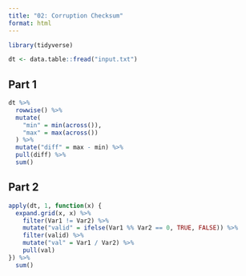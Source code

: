 ```yaml
---
title: "02: Corruption Checksum"
format: html
---
```


```r
library(tidyverse)
```

```r
dt <- data.table::fread("input.txt")
```

## Part 1

```r
dt %>%
  rowwise() %>%
  mutate(
    "min" = min(across()),
    "max" = max(across())
  ) %>%
  mutate("diff" = max - min) %>%
  pull(diff) %>%
  sum()
```

## Part 2

```r
apply(dt, 1, function(x) {
  expand.grid(x, x) %>%
    filter(Var1 != Var2) %>%
    mutate("valid" = ifelse(Var1 %% Var2 == 0, TRUE, FALSE)) %>%
    filter(valid) %>%
    mutate("val" = Var1 / Var2) %>%
    pull(val)
}) %>%
  sum()
```
